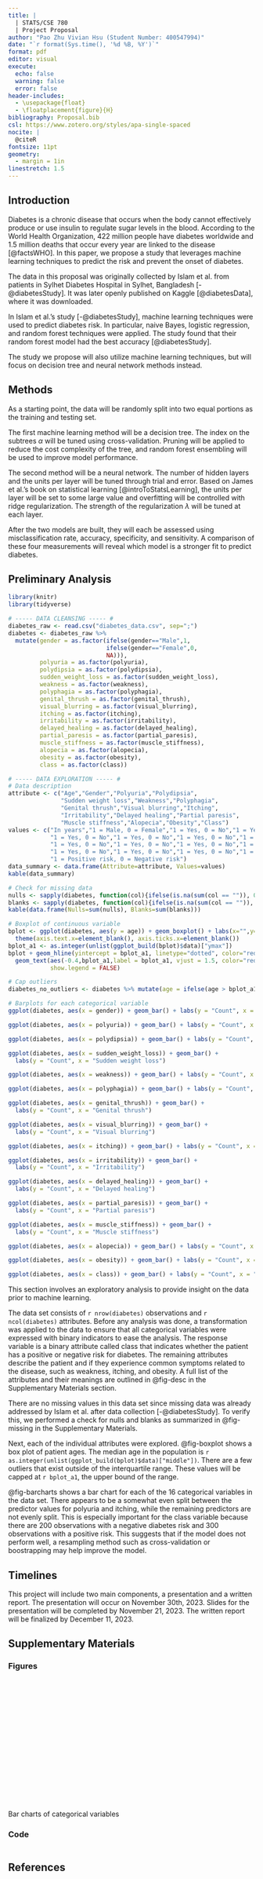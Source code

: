 ```yaml
---
title: |
  | STATS/CSE 780
  | Project Proposal
author: "Pao Zhu Vivian Hsu (Student Number: 400547994)"
date: "`r format(Sys.time(), '%d %B, %Y')`"
format: pdf
editor: visual
execute:
  echo: false
  warning: false
  error: false
header-includes:
  - \usepackage{float}
  - \floatplacement{figure}{H}
bibliography: Proposal.bib
csl: https://www.zotero.org/styles/apa-single-spaced
nocite: |
  @citeR
fontsize: 11pt
geometry: 
  - margin = 1in
linestretch: 1.5
---
```


\newpage

## Introduction
Diabetes is a chronic disease that occurs when the body cannot effectively produce or use insulin to regulate sugar levels in the blood. According to the World Health Organization, 422 million people have diabetes worldwide and 1.5 million deaths that occur every year are linked to the disease [@factsWHO]. In this paper, we propose a study that leverages machine learning techniques to predict the risk and prevent the onset of diabetes.

The data in this proposal was originally collected by Islam et al. from patients in Sylhet Diabetes Hospital in Sylhet, Bangladesh [-@diabetesStudy]. It was later openly published on Kaggle [@diabetesData], where it was downloaded. 

In Islam et al.'s study [-@diabetesStudy], machine learning techniques were used to predict diabetes risk. In particular, naive Bayes, logistic regression, and random forest techniques were applied. The study found that their random forest model had the best accuracy [@diabetesStudy]. 

The study we propose will also utilize machine learning techniques, but will focus on decision tree and neural network methods instead.


## Methods
As a starting point, the data will be randomly split into two equal portions as the training and testing set.

The first machine learning method will be a decision tree. The index on the subtrees $\alpha$ will be tuned using cross-validation. Pruning will be applied to reduce the cost complexity of the tree, and random forest ensembling will be used to improve model performance.

The second method will be a neural network. The number of hidden layers and the units per layer will be tuned through trial and error. Based on James et al.'s book on statistical learning [@introToStatsLearning], the units per layer will be set to some large value and overfitting will be controlled with ridge regularization. The strength of the regularization $\lambda$ will be tuned at each layer.

After the two models are built, they will each be assessed using misclassification rate, accuracy, specificity, and sensitivity. A comparison of these four measurements will reveal which model is a stronger fit to predict diabetes.


## Preliminary Analysis
```r
library(knitr)
library(tidyverse)

```


```r
# ----- DATA CLEANSING ----- #
diabetes_raw <- read.csv("diabetes_data.csv", sep=";")
diabetes <- diabetes_raw %>% 
  mutate(gender = as.factor(ifelse(gender=="Male",1,
                            ifelse(gender=="Female",0,
                            NA))),
         polyuria = as.factor(polyuria),
         polydipsia = as.factor(polydipsia),
         sudden_weight_loss = as.factor(sudden_weight_loss),
         weakness = as.factor(weakness),
         polyphagia = as.factor(polyphagia),
         genital_thrush = as.factor(genital_thrush),
         visual_blurring = as.factor(visual_blurring),
         itching = as.factor(itching),
         irritability = as.factor(irritability),
         delayed_healing = as.factor(delayed_healing),
         partial_paresis = as.factor(partial_paresis),
         muscle_stiffness = as.factor(muscle_stiffness),
         alopecia = as.factor(alopecia),
         obesity = as.factor(obesity),
         class = as.factor(class)) 

```

```r
# ----- DATA EXPLORATION ----- #
# Data description
attribute <- c("Age","Gender","Polyuria","Polydipsia",
               "Sudden weight loss","Weakness","Polyphagia",
               "Genital thrush","Visual blurring","Itching",
               "Irritability","Delayed healing","Partial paresis",
               "Muscle stiffness","Alopecia","Obesity","Class")
values <- c("In years","1 = Male, 0 = Female","1 = Yes, 0 = No","1 = Yes, 0 = No",
            "1 = Yes, 0 = No","1 = Yes, 0 = No","1 = Yes, 0 = No","1 = Yes, 0 = No",
            "1 = Yes, 0 = No","1 = Yes, 0 = No","1 = Yes, 0 = No","1 = Yes, 0 = No",
            "1 = Yes, 0 = No","1 = Yes, 0 = No","1 = Yes, 0 = No","1 = Yes, 0 = No",
            "1 = Positive risk, 0 = Negative risk")
data_summary <- data.frame(Attribute=attribute, Values=values)
kable(data_summary)

```

```r
# Check for missing data
nulls <- sapply(diabetes, function(col){ifelse(is.na(sum(col == "")), 0, sum(col == ""))})
blanks <- sapply(diabetes, function(col){ifelse(is.na(sum(col == "")), 0, sum(col == ""))})
kable(data.frame(Nulls=sum(nulls), Blanks=sum(blanks)))

```

```r
# Boxplot of continuous variable
bplot <- ggplot(diabetes, aes(y = age)) + geom_boxplot() + labs(x="",y="Age") +
  theme(axis.text.x=element_blank(), axis.ticks.x=element_blank())
bplot_a1 <- as.integer(unlist(ggplot_build(bplot)$data)["ymax"])
bplot + geom_hline(yintercept = bplot_a1, linetype="dotted", color="red") + 
  geom_text(aes(-0.4,bplot_a1,label = bplot_a1, vjust = 1.5, color="red"), 
            show.legend = FALSE)

# Cap outliers
diabetes_no_outliers <- diabetes %>% mutate(age = ifelse(age > bplot_a1, bplot_a1, age))

```

```r
# Barplots for each categorical variable
ggplot(diabetes, aes(x = gender)) + geom_bar() + labs(y = "Count", x = "Gender")
```
```r
ggplot(diabetes, aes(x = polyuria)) + geom_bar() + labs(y = "Count", x = "Polyuria")
```
```r
ggplot(diabetes, aes(x = polydipsia)) + geom_bar() + labs(y = "Count", x = "Polydipsia")
```
```r
ggplot(diabetes, aes(x = sudden_weight_loss)) + geom_bar() + 
  labs(y = "Count", x = "Sudden weight loss")
```
```r
ggplot(diabetes, aes(x = weakness)) + geom_bar() + labs(y = "Count", x = "Weakness")
```
```r
ggplot(diabetes, aes(x = polyphagia)) + geom_bar() + labs(y = "Count", x = "Polyphagia")
```
```r
ggplot(diabetes, aes(x = genital_thrush)) + geom_bar() + 
  labs(y = "Count", x = "Genital thrush")
```
```r
ggplot(diabetes, aes(x = visual_blurring)) + geom_bar() + 
  labs(y = "Count", x = "Visual blurring")
```
```r
ggplot(diabetes, aes(x = itching)) + geom_bar() + labs(y = "Count", x = "Itching")
```
```r
ggplot(diabetes, aes(x = irritability)) + geom_bar() + 
  labs(y = "Count", x = "Irritability")
```
```r
ggplot(diabetes, aes(x = delayed_healing)) + geom_bar() + 
  labs(y = "Count", x = "Delayed healing")
```
```r
ggplot(diabetes, aes(x = partial_paresis)) + geom_bar() + 
  labs(y = "Count", x = "Partial paresis")
```
```r
ggplot(diabetes, aes(x = muscle_stiffness)) + geom_bar() + 
  labs(y = "Count", x = "Muscle stiffness")
```
```r
ggplot(diabetes, aes(x = alopecia)) + geom_bar() + labs(y = "Count", x = "Alopecia")
```
```r
ggplot(diabetes, aes(x = obesity)) + geom_bar() + labs(y = "Count", x = "Obesity")
```
```r
ggplot(diabetes, aes(x = class)) + geom_bar() + labs(y = "Count", x = "Class")

```

This section involves an exploratory analysis to provide insight on the data prior to machine learning.

The data set consists of `r nrow(diabetes)` observations and `r ncol(diabetes)` attributes. Before any analysis was done, a transformation was applied to the data to ensure that all categorical variables were expressed with binary indicators to ease the analysis. The response variable is a binary attribute called class that indicates whether the patient has a positive or negative risk for diabetes. The remaining attributes describe the patient and if they experience common symptoms related to the disease, such as weakness, itching, and obesity. A full list of the attributes and their meanings are outlined in @fig-desc in the Supplementary Materials section.

There are no missing values in this data set since missing data was already addressed by Islam et al. after data collection [-@diabetesStudy]. To verify this, we performed a check for nulls and blanks as summarized in @fig-missing in the Supplementary Materials. 

Next, each of the individual attributes were explored. @fig-boxplot shows a box plot of patient ages. The median age in the population is `r as.integer(unlist(ggplot_build(bplot)$data)["middle"])`. There are a few outliers that exist outside of the interquartile range. These values will be capped at `r bplot_a1`, the upper bound of the range.

@fig-barcharts shows a bar chart for each of the 16 categorical variables in the data set. There appears to be a somewhat even split between the predictor values for polyuria and itching, while the remaining predictors are not evenly split. This is especially important for the class variable because there are 200 observations with a negative diabetes risk and 300 observations with a positive risk. This suggests that if the model does not perform well, a resampling method such as cross-validation or boostrapping may help improve the model.

## Timelines
This project will include two main components, a presentation and a written report. The presentation will occur on November 30th, 2023. Slides for the presentation will be completed by November 21, 2023. The written report will be finalized by December 11, 2023.


\newpage
## Supplementary Materials
### Figures
```r
```

```r
```

```r
```

::: {#fig-barcharts layout-ncol=4}
```r
```
```r
```
```r
```
```r
```
```r
```
```r
```
```r
```
```r
```
```r
```
```r
```
```r
```
```r
```
```r
```
```r
```
```r
```
```r
```
Bar charts of categorical variables
:::

### Code
```r
```


\newpage

## References

::: {#refs}
:::
